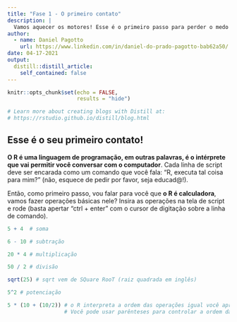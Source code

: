 ```yaml
---
title: "Fase 1 - O primeiro contato"
description: |
  Vamos aquecer os motores! Esse é o primeiro passo para perder o medo do R! 
author:
  - name: Daniel Pagotto
    url: https://www.linkedin.com/in/daniel-do-prado-pagotto-bab62a50/
date: 04-17-2021
output:
  distill::distill_article:
    self_contained: false
---
```


```r
knitr::opts_chunk$set(echo = FALSE,
                      results = "hide")

# Learn more about creating blogs with Distill at:
# https://rstudio.github.io/distill/blog.html

```


## Esse é o seu primeiro contato! 

**O R é uma linguagem de programação, em outras palavras, é o intérprete que vai permitir você conversar com o computador**. Cada linha de script deve ser encarada como um comando que você fala: "R, executa tal coisa para mim?" (não, esquece de pedir por favor, seja educad@!). 

Então, como primeiro passo, vou falar para você que **o R é calculadora**, vamos fazer operações básicas nele? Insira as operações na tela de script e rode (basta apertar "ctrl + enter" com o cursor de digitação sobre a linha de comando). 

```r
5 + 4  # soma

6 - 10 # subtração

20 * 4 # multiplicação

50 / 2 # divisão

sqrt(25) # sqrt vem de SQuare RooT (raiz quadrada em inglês)

5^2 # potenciação

5 * (10 + (10/2)) # o R interpreta a ordem das operações igual você aprendeu lá na escola!
                  # Você pode usar parênteses para controlar a ordem das operações

```


## 
